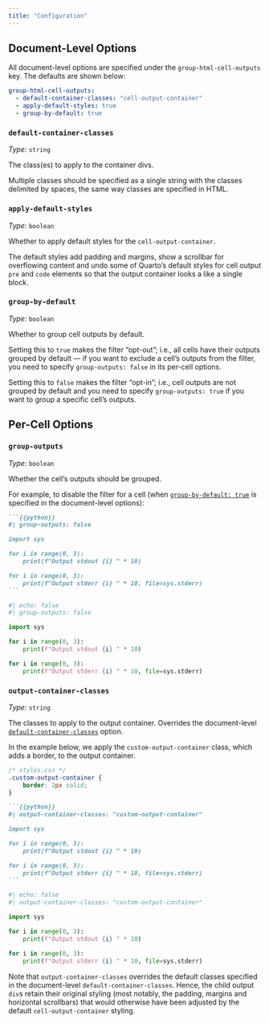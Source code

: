 ```yaml
---
title: "Configuration"
---
```


## Document-Level Options

All document-level options are specified under the `group-html-cell-outputs` key.
The defaults are shown below:

```yaml
group-html-cell-outputs:
  - default-container-classes: "cell-output-container"
  - apply-default-styles: true
  - group-by-default: true
```

### `default-container-classes`

_Type:_ `string`

The class(es) to apply to the container divs.
  
Multiple classes should be specified as a single string
with the classes delimited by spaces,
the same way classes are specified in HTML.

### `apply-default-styles`

_Type:_ `boolean`

Whether to apply default styles for the `cell-output-container`.

The default styles add padding and margins,
show a scrollbar for overflowing content
and undo some of Quarto's default styles
for cell output `pre` and `code` elements
so that the output container looks a like a single block.

### `group-by-default`

_Type:_ `boolean`

Whether to group cell outputs by default.

Setting this to `true` makes the filter "opt-out";
i.e., all cells have their outputs grouped by default
— if you want to exclude a cell's outputs from the filter,
you need to specify `group-outputs: false` in its per-cell options.

Setting this to `false` makes the filter "opt-in";
i.e., cell outputs are not grouped by default
and you need to specify `group-outputs: true`
if you want to group a specific cell's outputs.

## Per-Cell Options

### `group-outputs`

_Type:_ `boolean`

Whether the cell's outputs should be grouped.

For example, to disable the filter for a cell (when [`group-by-default: true`](#group-by-default) is specified in the document-level options):

<!-- Unfortunately, seems like Quarto's `echo: fenced` is bugged and removes keys it doesn't know,
so we have to resort to this duplication. -->
````markdown
```{{python}}
#| group-outputs: false

import sys

for i in range(0, 3):
    print(f"Output stdout {i} " * 10)

for i in range(0, 3):
    print(f"Output stderr {i} " * 10, file=sys.stderr)
```
````
```python
#| echo: false
#| group-outputs: false

import sys

for i in range(0, 3):
    print(f"Output stdout {i} " * 10)

for i in range(0, 3):
    print(f"Output stderr {i} " * 10, file=sys.stderr)
```

### `output-container-classes`

_Type:_ `string`

The classes to apply to the output container.
Overrides the document-level [`default-container-classes`](#default-container-classes) option.

In the example below, we apply the `custom-output-container` class,
which adds a border,
to the output container.

```css
/* styles.css */
.custom-output-container {
    border: 2px solid;
}
```

````markdown
```{{python}}
#| output-container-classes: "custom-output-container"

import sys

for i in range(0, 3):
    print(f"Output stdout {i} " * 10)

for i in range(0, 3):
    print(f"Output stderr {i} " * 10, file=sys.stderr)
```
````
```python
#| echo: false
#| output-container-classes: "custom-output-container"

import sys

for i in range(0, 3):
    print(f"Output stdout {i} " * 10)

for i in range(0, 3):
    print(f"Output stderr {i} " * 10, file=sys.stderr)
```

Note that `output-container-classes` overrides the default classes specified in the document-level `default-container-classes`.
Hence, the child output `div`s retain their original styling (most notably, the padding, margins and horizontal scrollbars)
that would otherwise have been adjusted by the default `cell-output-container` styling.
